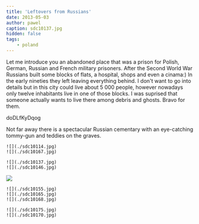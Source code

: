 ```yaml
---
title: 'Leftovers from Russians'
date: 2013-05-03
author: pawel
caption: sdc10137.jpg
hidden: false
tags: 
    - poland
---
```


Let me introduce you an abandoned place that was a prison for Polish, German, Russian and French military prisoners. After the Second World War Russians built some blocks of flats, a hospital, shops and even a cinama:) In the early nineties they left leaving everything behind. I don't want to go into details but in this city could live about 5 000 people, however nowadays only twelve inhabitants live in one of those blocks. I was suprised that someone actually wants to live there among debris and ghosts. Bravo for them.

<youtube>doDLfKyDqog</youtube>

Not far away there is a spectacular Russian cementary with an eye-catching tommy-gun and teddies on the graves.

```grid|2
![](./sdc10114.jpg)
![](./sdc10167.jpg)
```
```grid|2
![](./sdc10137.jpg)
![](./sdc10146.jpg)
```
![](./sdc10141.jpg)
```grid|3
![](./sdc10155.jpg)
![](./sdc10165.jpg)
![](./sdc10168.jpg)
```
```grid|2
![](./sdc10175.jpg)
![](./sdc10170.jpg)
```